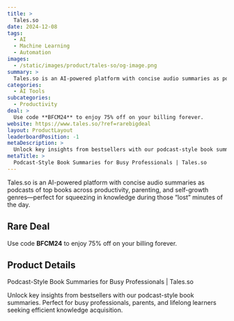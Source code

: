 ```yaml
---
title: >
  Tales.so
date: 2024-12-08
tags:
  - AI
  - Machine Learning
  - Automation
images:
  - /static/images/product/tales-so/og-image.png
summary: >
  Tales.so is an AI-powered platform with concise audio summaries as podcasts of top books across productivity, parenting, and self-growth genres—perfect for squeezing in knowledge during those “lost” minutes of the day.
categories:
  - AI Tools
subcategories:
  - Productivity
deal: >
  Use code **BFCM24** to enjoy 75% off on your billing forever.
website: https://www.tales.so/?ref=rarebigdeal
layout: ProductLayout
leaderboardPosition: -1
metaDescription: >
  Unlock key insights from bestsellers with our podcast-style book summaries. Perfect for busy professionals, parents, and lifelong learners seeking efficient knowledge acquisition.
metaTitle: >
  Podcast-Style Book Summaries for Busy Professionals | Tales.so
---
```

Tales.so is an AI-powered platform with concise audio summaries as podcasts of top books across productivity, parenting, and self-growth genres—perfect for squeezing in knowledge during those “lost” minutes of the day.

## Rare Deal

Use code **BFCM24** to enjoy 75% off on your billing forever.

## Product Details

Podcast-Style Book Summaries for Busy Professionals | Tales.so

Unlock key insights from bestsellers with our podcast-style book summaries. Perfect for busy professionals, parents, and lifelong learners seeking efficient knowledge acquisition.
